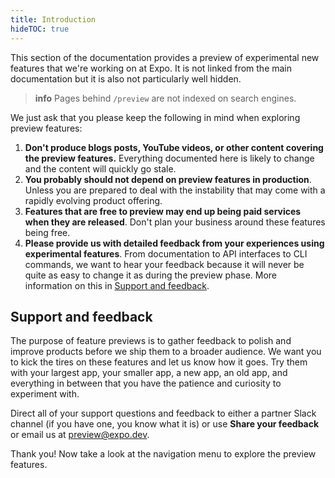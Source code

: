 ```yaml
---
title: Introduction
hideTOC: true
---
```


This section of the documentation provides a preview of experimental new features that we're working on at Expo. It is not linked from the main documentation but it is also not particularly well hidden.

> **info** Pages behind `/preview` are not indexed on search engines.

We just ask that you please keep the following in mind when exploring preview features:

1. **Don't produce blogs posts, YouTube videos, or other content covering the preview features.** Everything documented here is likely to change and the content will quickly go stale.
2. **You probably should not depend on preview features in production**. Unless you are prepared to deal with the instability that may come with a rapidly evolving product offering.
3. **Features that are free to preview may end up being paid services when they are released**. Don't plan your business around these features being free.
4. **Please provide us with detailed feedback from your experiences using experimental features**. From documentation to API interfaces to CLI commands, we want to hear your feedback because it will never be quite as easy to change it as during the preview phase. More information on this in [Support and feedback](/preview/support/).

## Support and feedback

The purpose of feature previews is to gather feedback to polish and improve products before we ship them to a broader audience. We want you to kick the tires on these features and let us know how it goes. Try them with your largest app, your smaller app, a new app, an old app, and everything in between that you have the patience and curiosity to experiment with.

Direct all of your support questions and feedback to either a partner Slack channel (if you have one, you know what it is) or use **Share your feedback** or email us at [preview@expo.dev](mailto:preview@expo.dev).

Thank you! Now take a look at the navigation menu to explore the preview features.
